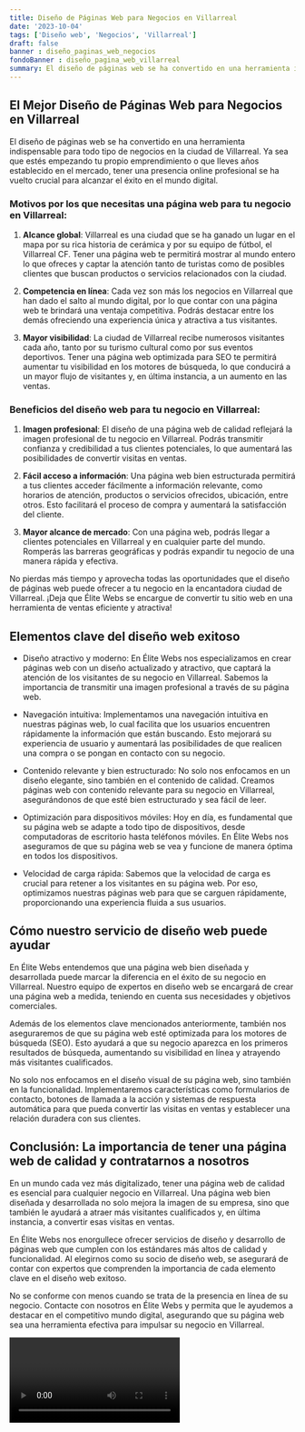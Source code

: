 ```yaml
---
title: Diseño de Páginas Web para Negocios en Villarreal
date: '2023-10-04'
tags: ['Diseño web', 'Negocios', 'Villarreal']
draft: false
banner : diseño_paginas_web_negocios
fondoBanner : diseño_pagina_web_villarreal
summary: El diseño de páginas web se ha convertido en una herramienta indispensable para todo tipo de negocios en la ciudad de Villarreal. Ya sea que estés empezando tu propio emprendimiento o que lleves años establecido en el mercado, tener una presencia online profesional se ha vuelto crucial para alcanzar el éxito en el mundo digital.
---
```


## El Mejor Diseño de Páginas Web para Negocios en Villarreal

El diseño de páginas web se ha convertido en una herramienta indispensable para todo tipo de negocios en la ciudad de Villarreal. Ya sea que estés empezando tu propio emprendimiento o que lleves años establecido en el mercado, tener una presencia online profesional se ha vuelto crucial para alcanzar el éxito en el mundo digital.

### Motivos por los que necesitas una página web para tu negocio en Villarreal:

1. **Alcance global**: Villarreal es una ciudad que se ha ganado un lugar en el mapa por su rica historia de cerámica y por su equipo de fútbol, el Villarreal CF. Tener una página web te permitirá mostrar al mundo entero lo que ofreces y captar la atención tanto de turistas como de posibles clientes que buscan productos o servicios relacionados con la ciudad.

2. **Competencia en línea**: Cada vez son más los negocios en Villarreal que han dado el salto al mundo digital, por lo que contar con una página web te brindará una ventaja competitiva. Podrás destacar entre los demás ofreciendo una experiencia única y atractiva a tus visitantes.

3. **Mayor visibilidad**: La ciudad de Villarreal recibe numerosos visitantes cada año, tanto por su turismo cultural como por sus eventos deportivos. Tener una página web optimizada para SEO te permitirá aumentar tu visibilidad en los motores de búsqueda, lo que conducirá a un mayor flujo de visitantes y, en última instancia, a un aumento en las ventas.

### Beneficios del diseño web para tu negocio en Villarreal:

1. **Imagen profesional**: El diseño de una página web de calidad reflejará la imagen profesional de tu negocio en Villarreal. Podrás transmitir confianza y credibilidad a tus clientes potenciales, lo que aumentará las posibilidades de convertir visitas en ventas.

2. **Fácil acceso a información**: Una página web bien estructurada permitirá a tus clientes acceder fácilmente a información relevante, como horarios de atención, productos o servicios ofrecidos, ubicación, entre otros. Esto facilitará el proceso de compra y aumentará la satisfacción del cliente.

3. **Mayor alcance de mercado**: Con una página web, podrás llegar a clientes potenciales en Villarreal y en cualquier parte del mundo. Romperás las barreras geográficas y podrás expandir tu negocio de una manera rápida y efectiva.

No pierdas más tiempo y aprovecha todas las oportunidades que el diseño de páginas web puede ofrecer a tu negocio en la encantadora ciudad de Villarreal. ¡Deja que Élite Webs se encargue de convertir tu sitio web en una herramienta de ventas eficiente y atractiva!

<GifSeo />

<Cta />

## Elementos clave del diseño web exitoso

- Diseño atractivo y moderno: En Élite Webs nos especializamos en crear páginas web con un diseño actualizado y atractivo, que captará la atención de los visitantes de su negocio en Villarreal. Sabemos la importancia de transmitir una imagen profesional a través de su página web.

- Navegación intuitiva: Implementamos una navegación intuitiva en nuestras páginas web, lo cual facilita que los usuarios encuentren rápidamente la información que están buscando. Esto mejorará su experiencia de usuario y aumentará las posibilidades de que realicen una compra o se pongan en contacto con su negocio.

- Contenido relevante y bien estructurado: No solo nos enfocamos en un diseño elegante, sino también en el contenido de calidad. Creamos páginas web con contenido relevante para su negocio en Villarreal, asegurándonos de que esté bien estructurado y sea fácil de leer.

- Optimización para dispositivos móviles: Hoy en día, es fundamental que su página web se adapte a todo tipo de dispositivos, desde computadoras de escritorio hasta teléfonos móviles. En Élite Webs nos aseguramos de que su página web se vea y funcione de manera óptima en todos los dispositivos.

- Velocidad de carga rápida: Sabemos que la velocidad de carga es crucial para retener a los visitantes en su página web. Por eso, optimizamos nuestras páginas web para que se carguen rápidamente, proporcionando una experiencia fluida a sus usuarios.

## Cómo nuestro servicio de diseño web puede ayudar

En Élite Webs entendemos que una página web bien diseñada y desarrollada puede marcar la diferencia en el éxito de su negocio en Villarreal. Nuestro equipo de expertos en diseño web se encargará de crear una página web a medida, teniendo en cuenta sus necesidades y objetivos comerciales.

Además de los elementos clave mencionados anteriormente, también nos aseguraremos de que su página web esté optimizada para los motores de búsqueda (SEO). Esto ayudará a que su negocio aparezca en los primeros resultados de búsqueda, aumentando su visibilidad en línea y atrayendo más visitantes cualificados.

No solo nos enfocamos en el diseño visual de su página web, sino también en la funcionalidad. Implementaremos características como formularios de contacto, botones de llamada a la acción y sistemas de respuesta automática para que pueda convertir las visitas en ventas y establecer una relación duradera con sus clientes.

## Conclusión: La importancia de tener una página web de calidad y contratarnos a nosotros

En un mundo cada vez más digitalizado, tener una página web de calidad es esencial para cualquier negocio en Villarreal. Una página web bien diseñada y desarrollada no solo mejora la imagen de su empresa, sino que también le ayudará a atraer más visitantes cualificados y, en última instancia, a convertir esas visitas en ventas.

En Élite Webs nos enorgullece ofrecer servicios de diseño y desarrollo de páginas web que cumplen con los estándares más altos de calidad y funcionalidad. Al elegirnos como su socio de diseño web, se asegurará de contar con expertos que comprenden la importancia de cada elemento clave en el diseño web exitoso.

No se conforme con menos cuando se trata de la presencia en línea de su negocio. Contacte con nosotros en Élite Webs y permita que le ayudemos a destacar en el competitivo mundo digital, asegurando que su página web sea una herramienta efectiva para impulsar su negocio en Villarreal.

<Video />

<CtaBot job='Negocios' city='Villarreal'/>

<Gmaps query='Villarreal+españa+maps' />